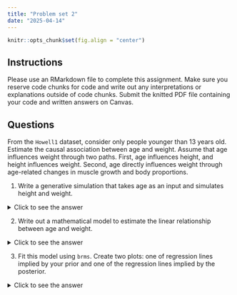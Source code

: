 ```yaml
---
title: "Problem set 2"
date: "2025-04-14"
---
```


```r
knitr::opts_chunk$set(fig.align = "center")
```

## Instructions

Please use an RMarkdown file to complete this assignment. Make sure you reserve code chunks for code and write out any interpretations or explanations outside of code chunks. Submit the knitted PDF file containing your code and written answers on Canvas. 

## Questions

From the `Howell1` dataset, consider only people younger than 13 years old. Estimate the causal association between age and weight. Assume that age influences weight through two paths. First, age influences height, and
height influences weight. Second, age directly influences weight through age-related changes in muscle growth and body proportions. 

1. Write a generative simulation that takes age as an input and simulates height and weight.

<details>
<summary>Click to see the answer</summary>

```r
# Define the simulation function
simulate_growth <- function(age) {
  n = length(age)
  # Simulate height (in feet)
  height <- rnorm(n, 
                 mean = 1.5 + .3*age + 0.005*age^2,  # Quadratic growth pattern
                 sd = .3)                           # Random variation
  
  # Simulate weight (in lb)
  weight <- rnorm(n,
                 mean = 6.5 + 5*age + 0.25*height, # Linear relationship with age and height
                 sd = 4)                           # Random variation
  
  data.frame(age=age, height=height, weight=weight)
}

# Generate data for ages 0-12
ages <- runif(100, 0, 12)
sim_data = simulate_growth(ages)

# Plot the simulated relationships
par(mfrow=c(2,1))
plot(sim_data$age, sim_data$height, 
     xlab="Age (years)", ylab="Height (feet)",
     main="Age vs Height")
plot(sim_data$age, sim_data$weight,
     xlab="Age (years)", ylab="Weight (lb)",
     main="Age vs Weight")
```

This simulation:

  1. Takes age as input and generates both height and weight
  2. Uses a quadratic function for height to capture the non-linear growth pattern
  3. Uses a linear function for weight that depends on both age and height
  4. Includes random variation (noise) in both height and weight
  5. The plots show the expected relationships: both height and weight increase with age

</details>

2. Write out a mathematical model to estimate the linear relationship between age and weight. 

<details>
<summary>Click to see the answer</summary>

There are many priors that could be appropriate here. Don't worry if yours looks different from mine. Here's just one example:

\begin{align*}
W_i &\sim \text{Normal}(\mu_i, \sigma) \\
\mu_i &= \alpha + (\beta_A * A_i)\\
\alpha &\sim  \text{Normal}(7, 1.5)  \\
\beta_A &\sim \text{Normal}(0, 1) \\
\sigma &\sim \text{Exponential}(1)
\end{align*}

Where:

  - $W_i$ is the weight of individual $i$
  - $A_i$ is the age of individual $i$
  - $\alpha$ is the intercept
  - $\beta_A$ is the effect of age on weight
  - $\sigma$ is the standard deviation of the weight distribution

This model:

  1. Assumes weight is normally distributed around a mean $\mu$
  2. The mean $\mu$ is a linear function of age
  3. Uses weakly informative priors for all parameters
  4. The exponential prior on $\sigma$ ensures it's positive

</details>

3. Fit this model using `brms`. Create two plots: one of regression lines implied by your prior and one of the regression lines implied by the posterior.

<details>
<summary>Click to see the answer</summary>

```r
# Load required packages
library(brms)
library(tidyverse)
library(cowplot)
data("Howell1", package="rethinking")

# Filter for children under 13
d <- Howell1[Howell1$age < 13,]

# Define the model
mp <- brm(
  weight ~ age,
  data = d,
  prior = c(
    prior(normal(7, 1.5), class = Intercept),
    prior(normal(0, 1), class = b),
    prior(exponential(1), class = sigma)
  ),
  sample_prior = "only"  # First get prior samples
)

# Get prior samples
prior_samples <- as_draws_df(mp)


# Now fit the model with the data
m <- brm(
  weight ~ age,
  data = d,
  prior = c(
    prior(normal(7, 1.5), class = Intercept),
    prior(normal(0, 1), class = b),
    prior(exponential(1), class = sigma)
  )
)

# Get posterior samples
post_samples <- as_draws_df(m)

p1 <- ggplot(d, aes(x=age, y=weight)) + 
  geom_blank() +
  geom_abline(aes(intercept=b_Intercept, slope=b_age),
              data=prior_samples[1:50, ],
              alpha=.2)
p2 <- ggplot(d, aes(x=age, y=weight)) + 
  geom_point() +
  geom_abline(aes(intercept=b_Intercept, slope=b_age),
              data=post_samples[1:50, ],
              alpha=.2)
```
```r
library(patchwork)
(p1 | p2)
```

The plots show:

  1. Prior regression lines: These show our uncertainty before seeing the data. The lines are widely spread, reflecting our weak priors.
  2. Posterior regression lines: These show our uncertainty after seeing the data. The lines are much more concentrated, showing that the data has informed our estimates.

The model summary shows the estimated effects of age and height on weight, along with their uncertainty. The standardized coefficients allow us to compare the relative importance of age and height in predicting weight.

</details>
